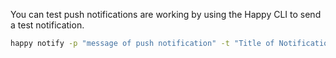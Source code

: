 You can test push notifications are working by using the Happy CLI to send a test notification.

```bash
happy notify -p "message of push notification" -t "Title of Notification"
```
